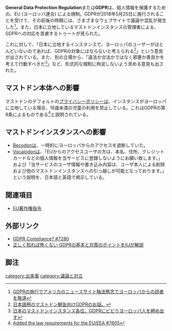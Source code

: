 '''General Data Protection Regulation'''または'''GDPR'''は、個人情報を保護するための、EU (ヨーロッパ連合) による規制。GDPRが2018年5月25日に施行されることを受けて、その前後の時期には、さまざまなウェブサイトで議論や混乱が発生した<ref>[https://jp.techcrunch.com/2018/05/26/2018-05-25-gdpr-tronc-us-media-companies/ GDPRの施行でアメリカのニュースサイト触法懸念でヨーロッパからの読者を敬遠]</ref>。また、日本に立地しているマストドンインスタンスの管理者による、GDPRへの対応を苦慮するトゥートが見られた。

これに対して、「日本に立地するインスタンスで、ヨーロッパのユーザーがほとんどいないのであれば、GDPRの対象にはならないと考えられる<ref>[https://docs.google.com/document/d/1JjVOKHrMn-1EoFLVxq1Gl5yu67-D92tFPq5tm-PHy3M/edit?usp=sharing 日本語圏のマストドン鯖缶向けGDPRのお話。]</ref>」という意見が出されている。また、別の立場から、「違法か合法かではなく邪悪か善良かを考えて行動すべきだ<ref>[https://hakabahitoyo.wordpress.com/2018/05/24/gdpr-panic/ 日本のマストドンインスタンス各位、GDPRにビビりヨーロッパ人を締め出す]</ref>」など、形式的な規制に拘泥しないよう求める意見も出された。

==マストドン本体への影響==
マストドンのデフォルトの[[プライバシーポリシー]]は、インスタンスがヨーロッパに立地している場合、16歳未満の児童の利用を禁止している。これはGDPRの第8条によるものである<ref>[https://github.com/tootsuite/mastodon/pull/7605 Added the law requirements for the EU/EEA #7605]</ref>と説明されている。

==マストドンインスタンスへの影響==
* [[Becodon]]は、一時的にヨーロッパからのアクセスを遮断していた。
* [[Vocalodon]]は、「EUからのアクセスユーザの方は、本名、住所、クレジットカードなどの個人情報を当サービスに登録しないようにお願い致します。」および「当サービスのユーザ情報や書き込み内容は、ユーザ本人による削除および他のマストドンインスタンスへの引っ越しが可能となっております。」という説明を、日本語と英語で掲示している。

==関連項目==
* [[EU著作権指令]]

==外部リンク==
* [https://github.com/tootsuite/mastodon/issues/7280 GDPR Compliance? #7280]
* [http://www.itmedia.co.jp/news/articles/1808/01/news015.html 正しく知れば怖くない GDPRの基本と対策のポイントをIIJが解説]

==脚注==
<references />

{{DEFAULTSORT:generaldataprotectionregulation}}
[[category:出来事]]
[[category:議論と対立]]